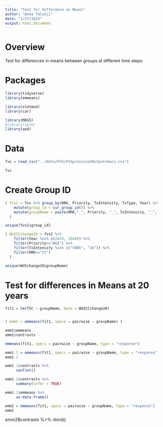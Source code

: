 ```yaml
---
title: "Test for difference in Means"
author: "Anna Talucci"
date: "1/27/2024"
output: html_document
---
```


# Overview
Test for differences in means between groups at different time steps.

# Packages
```r
library(tidyverse)
library(emmeans) 

library(statmod)
library(car)

library(MASS)
#library(cplm)
library(aod)
```


# Data

```r
fvs = read_csv("../data/FVS/FVSprocessedOutputsHucs.csv")
```

```r
fvs
```

# Create Group ID
```r
( fvs1 = fvs %>% group_by(RRK, Priority, TxIntensity, TxType, Year) %>% 
    mutate(group_id = cur_group_id()) %>%
    mutate(groupName = paste(RRK,"_", Priority, "_", TxIntensity, "_", TxType, "_", Year))
  )
```

```r
unique(fvs1$group_id)
```

```r
( WUICCchange20 = fvs1 %>% 
    filter(Year %in% c(2024, 2044)) %>%
    filter(Priority=="WUI") %>%
    filter(TxIntensity %in% c("500k", "2m")) %>%
    filter(RRK=="CC")
  )
```

```r
unique(WUIchange20$groupName)
```
# Test for differences in Means at 20 years
```r
fit1 = lm(TSC ~ groupName, data = WUICCchange20)
```

```r

```


```r
( emm1 = emmeans(fit1, specs = pairwise ~ groupName) )
```

```r
emm1$emmeans
emm1$contrasts
```

```r
emmeans(fit1, specs = pairwise ~ groupName, type = "response")
```

```r
emm1.1 = emmeans(fit1, specs = pairwise ~ groupName, type = "response", adjust = "none")
emm1.1
```

```r
emm1.1$contrasts %>%
     confint()

emm1.1$contrasts %>%
     summary(infer = TRUE)

emm1.1$emmeans %>%
     as.data.frame()
```

```r
emm2 = emmeans(fit1, specs = pairwise ~ groupName, type = "response")
emm2
```


emm2$contrasts %>%
     rbind() 


